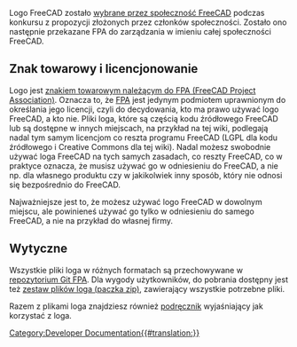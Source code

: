 <languages/>
Logo FreeCAD zostało [https://forum.freecad.org/viewtopic.php?t=87074 wybrane przez społeczność FreeCAD] podczas konkursu z propozycji złożonych przez członków społeczności. Zostało ono następnie przekazane FPA do zarządzania w imieniu całej społeczności FreeCAD.

<span id="Trademark_and_licensing"></span>
==Znak towarowy i licencjonowanie==

Logo jest [https://fpa.freecad.org/documents/Trademark.pdf znakiem towarowym należącym do FPA (FreeCAD Project Association)]. Oznacza to, że [https://fpa.freecad.org FPA] jest jedynym podmiotem uprawnionym do określania jego licencji, czyli do decydowania, kto ma prawo używać logo FreeCAD, a kto nie. Pliki loga, które są częścią kodu źródłowego FreeCAD lub są dostępne w innych miejscach, na przykład na tej wiki, podlegają nadal tym samym licencjom co reszta programu FreeCAD (LGPL dla kodu źródłowego i Creative Commons dla tej wiki). Nadal możesz swobodnie używać loga FreeCAD na tych samych zasadach, co reszty FreeCAD, co w praktyce oznacza, że musisz używać go w odniesieniu do FreeCAD, a nie np. dla własnego produktu czy w jakikolwiek inny sposób, który nie odnosi się bezpośrednio do FreeCAD.

Najważniejsze jest to, że możesz używać logo FreeCAD w dowolnym miejscu, ale powinieneś używać go tylko w odniesieniu do samego FreeCAD, a nie na przykład do własnej firmy.

<span id="Guidelines"></span>
==Wytyczne==

Wszystkie pliki loga w różnych formatach są przechowywane w [https://github.com/FreeCAD/FPA/tree/main/images/logos repozytorium Git FPA]. Dla wygody użytkowników, do pobrania dostępny jest też [https://github.com/FreeCAD/FPA/blob/main/images/logos/logo_kit.zip zestaw plików loga (paczka zip)], zawierający wszystkie potrzebne pliki.

Razem z plikami loga znajdziesz również [https://github.com/FreeCAD/FPA/blob/main/images/logos/guidelines/guidelines.pdf podręcznik] wyjaśniający jak korzystać z loga.
[[Category:Developer Documentation{{#translation:}}]]